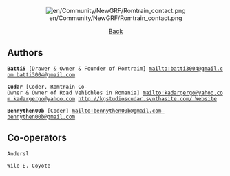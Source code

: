 <center>[[File:en/Community/NewGRF/Romtrain contact.png]]</center>

<center>[[en/Community/NewGRF/Romtrain/Main Page|Back]]</center>

==Authors==
 '''Batti5''' [Drawer & Owner & Founder of Romtraim] [[mailto:batti3004@gmail.com batti3004@gmail.com]]

 '''Cudar''' [Coder, Romtrain Co-Owner & Owner of Road Vehichles in Romania] [[mailto:kadargergo@yahoo.com kadargergo@yahoo.com]] [[http://kgstudioscudar.synthasite.com/ Website]]

 '''Bennythen00b''' [Coder] [[mailto:bennythen00b@gmail.com bennythen00b@gmail.com]]

==Co-operators==
 Andersl

 Wile E. Coyote